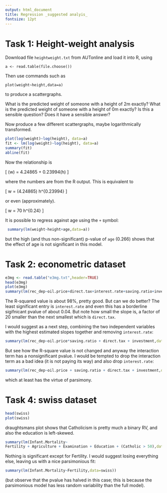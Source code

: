 ```yaml
---
output: html_document
title: Regression _suggested analyis_
fontsize: 12pt
---
```



# Task 1:  Height-weight analysis


Download file `heightweight.txt` from AUTonline and load it into R, using

`a <- read.table(file.choose())`

Then use commands such as 

`plot(weight~height,data=a)`

to produce a scattergraphs.  

What is the predicted weight of someone with a height of 2m exactly?
What is the predicted weight of someone with a height of 0m exactly?
Is this a sensible question?  Does it have a sensible answer?


Now produce a few different scattergraphs, maybe logarithmically
transformed.


```r
plot(log(weight)~log(height), data=a)
fit <- lm(log(weight)~log(height), data=a)
summary(fit)
abline(fit)
```

Now the relationship is

\[
\log(w) = 4.24865 + 0.23994\log(h)
\]

where the numbers are from the R output.  This is equivalent to

\[
w = \exp(4.24865) h^{0.23994}
\]

or even (approximately).

\[
w = 70 h^{0.24}
\]

It is possible to regress against age using the `+` symbol:

```r
 summary(lm(weight~height+age,data=a))
```


but the high (and thus non-significant) p-value of `age` (0.266)
shows that the effect of age is not significant in this model.

# Task 2: econometric dataset

```r
e3mg <- read.table("e3mg.txt",header=TRUE)
head(e3mg)
plot(e3mg)
summary(lm(rec_dep~oil.price+direct.tax+interest.rate+saving.ratio+investment,data=e3mg))
```

The R-squared value is about 98\%, pretty good.  But can we do better?
The least significant entry is `interest.rate` and even this has a
borderline sigifnicant pvalue of about 0.04.  But note how small the
slope is, a factor of 20 smaller than the next smallest which is
`direct.tax`.

I would suggest as a next step, combining the two independent
variables with the highest estimated slopes together and removing
`interest.rate`:

```r
summary(lm(rec_dep~oil.price*saving.ratio + direct.tax + investment,data=e3mg))
```

But see how the R-square value is not changed and anyway the
interaction term has a nonsignificant pvalue.  I would be tempted to
drop the interaction term as a bad idea (it is not paying its way) and
also drop `interest.rate`:

```r
summary(lm(rec_dep~oil.price + saving.ratio + direct.tax + investment,data=e3mg))
```

which at least has the virtue of parsimony.


# Task 4: swiss dataset



```r
head(swiss)
plot(swiss)
```

draughtsmans plot shows that Catholicism is pretty much a binary RV,
and also the education is left-skewed.


```r
summary(lm(Infant.Mortality~
Fertility + Agriculture + Examination + Education + (Catholic > 50),data=swiss))
```

Nothing is significant except for Fertility.  I would suggest losing
everything else, leaving us with a nice parsimonious fit:


```r
summary(lm(Infant.Mortality~Fertility,data=swiss))
```

(but observe that the pvalue has halved in this case; this is because
the parsimonious model has less random variability than the full
model).
